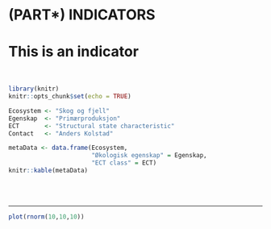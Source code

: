 # (PART\*) INDICATORS {-}

# This is an indicator {-#test1}

<br />

```r
library(knitr)
knitr::opts_chunk$set(echo = TRUE)
```


<!-- Fill in which ecosystem the indicator belongs to, as well as the ecosystem characteristic it should be linked to. It's OK to use some Norwegian here -->

```r
Ecosystem <- "Skog og fjell"
Egenskap  <- "Primærproduksjon"
ECT       <- "Structural state characteristic"
Contact   <- "Anders Kolstad"
```

```r
metaData <- data.frame(Ecosystem,
                       "Økologisk egenskap" = Egenskap,
                       "ECT class" = ECT)
knitr::kable(metaData)
```


<br />
<br />

<hr />




<!-- Documenting you work below. Dtaa can be stores on NINA server, harvested using API or similar, or if it is not too big, stored under /data/ on this repository -->

```r
plot(rnorm(10,10,10))
```

